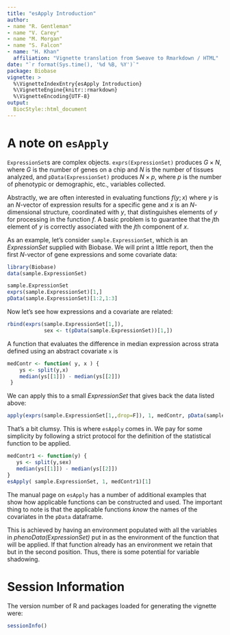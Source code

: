 ```yaml
---
title: "esApply Introduction"
author:
- name "R. Gentleman"
- name "V. Carey"
- name "M. Morgan"
- name "S. Falcon"
- name: "H. Khan"
  affiliation: "Vignette translation from Sweave to Rmarkdown / HTML"
date: "`r format(Sys.time(), '%d %B, %Y')`"
package: Biobase
vignette: >
  %\VignetteIndexEntry{esApply Introduction}
  %\VignetteEngine{knitr::rmarkdown}
  %\VignetteEncoding{UTF-8}
output:
  BiocStyle::html_document
---
```


# A note on `esApply` {#a-note-on-esapply .unnumbered}

`ExpressionSet`s are complex objects. `exprs(ExpressionSet)` produces $G \times N$, where $G$ is the number of genes on a chip and $N$ is the number of tissues analyzed, and `pData(ExpressionSet)` produces $N \times p$, where $p$ is the number of phenotypic or demographic, etc., variables collected.

Abstractly, we are often interested in evaluating functions $f(y;x)$ where $y$ is an $N$-vector of expression results for a specific gene and $x$ is an $N$-dimensional structure, coordinated with $y$, that distinguishes elements of $y$ for processing in the function $f$. A basic problem is to guarantee that the $j$th element of $y$ is correctly associated with the $j$th component of $x$.

As an example, let's consider `sample.ExpressionSet`, which is an *ExpressionSet* supplied with Biobase. We will print a little report, then the first $N$-vector of gene expressions and some covariate data:

```r
library(Biobase)
data(sample.ExpressionSet)
```

```r
sample.ExpressionSet
exprs(sample.ExpressionSet)[1,]
pData(sample.ExpressionSet)[1:2,1:3]

```
Now let's see how expressions and a covariate are related:

```r
rbind(exprs(sample.ExpressionSet[1,]),
            sex <- t(pData(sample.ExpressionSet))[1,])
```

A function that evaluates the difference in median expression across strata defined using an abstract covariate `x` is

```r
medContr <- function( y, x ) {
    ys <- split(y,x)
    median(ys[[1]]) - median(ys[[2]])
 }
```

We can apply this to a small *ExpressionSet* that gives back the data listed above:

```r
apply(exprs(sample.ExpressionSet[1,,drop=F]), 1, medContr, pData(sample.ExpressionSet)[["sex"]])
```

That's a bit clumsy. This is where `esApply` comes in. We pay for some simplicity by following a strict protocol for the definition of the statistical function to be applied.

```r
medContr1 <- function(y) {
   ys <- split(y,sex)
   median(ys[[1]]) - median(ys[[2]])
}
esApply( sample.ExpressionSet, 1, medContr1)[1]
```

The manual page on `esApply` has a number of additional examples that show how applicable functions can be constructed and used. The important thing to note is that the applicable functions *know* the names of the covariates in the `pData` dataframe.

This is achieved by having an environment populated with all the variables in *phenoData(ExpressionSet)* put in as the environment of the function that will be applied. If that function already has an environment we retain that but in the second position. Thus, there is some potential for variable shadowing.

# Session Information

The version number of R and packages loaded for generating the vignette were:

```r
sessionInfo()
```
